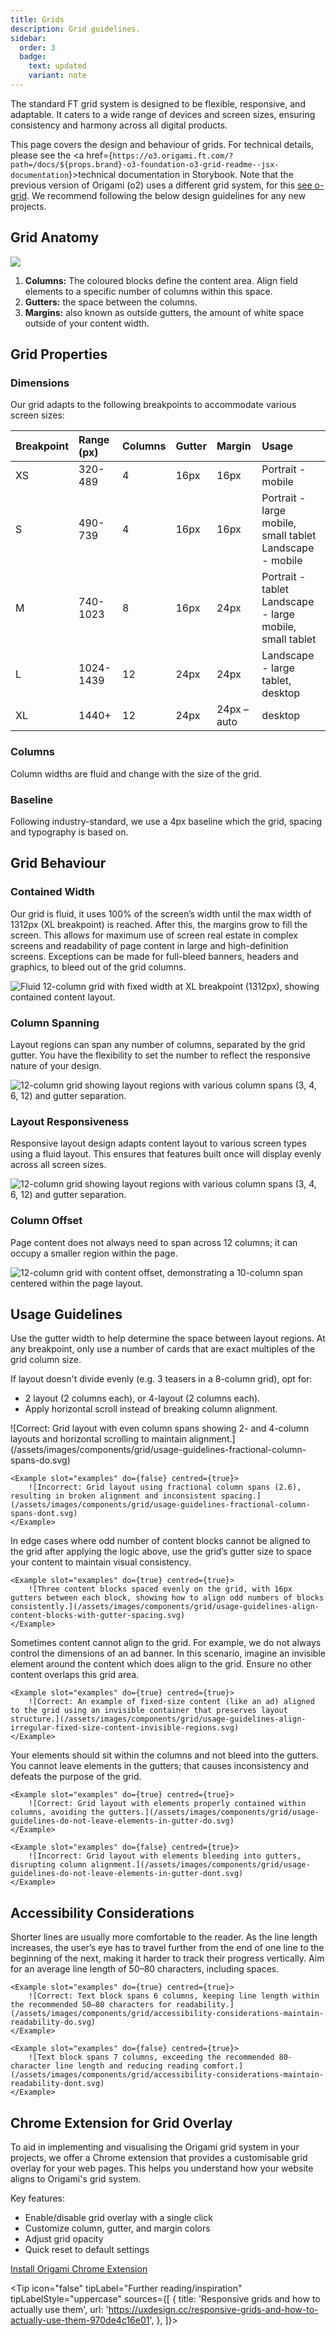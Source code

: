 ```yaml
---
title: Grids
description: Grid guidelines.
sidebar:
  order: 3
  badge:
    text: updated
    variant: note
---
```



The standard FT grid system is designed to be flexible, responsive, and adaptable. It caters to a wide range of devices and screen sizes, ensuring consistency and harmony across all digital products.

This page covers the design and behaviour of grids. For technical details, please see the <a href={`https://o3.origami.ft.com/?path=/docs/${props.brand}-o3-foundation-o3-grid-readme--jsx-documentation`}>technical documentation in Storybook</a>. Note that the previous version of Origami (o2) uses a different grid system, for this [see o-grid](https://o2-core.origami.ft.com/index.html?path=/docs/maintained-o-grid-readme--docs&globals=backgrounds:!undefined). We recommend following the below design guidelines for any new projects.

## Grid Anatomy

![](/assets/images/components/grid/anatomy.svg)

1. **Columns:** The coloured blocks define the content area. Align field elements to a specific number of columns within this space.
2. **Gutters:** the space between the columns.
3. **Margins:** also known as outside gutters, the amount of white space outside of your content width.

## Grid Properties

### Dimensions

Our grid adapts to the following breakpoints to accommodate various screen sizes:

<table>
	<thead style="text-align: left;">
		<tr>
			<th>Breakpoint</th>
			<th>Range (px)</th>
			<th>Columns</th>
			<th>Gutter</th>
			<th>Margin</th>
			<th>Usage</th>
		</tr>
	</thead>
	<tbody>
		<tr>
			<td>XS</td>
			<td>320-489</td>
			<td>4</td>
			<td>16px</td>
			<td>16px</td>
			<td>Portrait - mobile</td>
		</tr>
		<tr>
			<td>S</td>
			<td>490-739</td>
			<td>4</td>
			<td>16px</td>
			<td>16px</td>
			<td>
				Portrait - large mobile, small tablet <br />
				Landscape - mobile
			</td>
		</tr>
		<tr>
			<td>M</td>
			<td>740-1023</td>
			<td>8</td>
			<td>16px</td>
			<td>24px</td>
			<td>
				Portrait - tablet <br />
				Landscape - large mobile, small tablet
			</td>
		</tr>
		<tr>
			<td>L</td>
			<td>1024-1439</td>
			<td>12</td>
			<td>24px</td>
			<td>24px</td>
			<td>
				Landscape - large tablet, <br />
				desktop
			</td>
		</tr>
		<tr>
			<td>XL</td>
			<td>1440+</td>
			<td>12</td>
			<td>24px</td>
			<td>24px – auto</td>
			<td>desktop</td>
		</tr>
	</tbody>
</table>

### Columns

Column widths are fluid and change with the size of the grid.

### Baseline

Following industry-standard, we use a 4px baseline which the grid, spacing and typography is based on.

## Grid Behaviour

### Contained Width

Our grid is fluid, it uses 100% of the screen’s width until the max width of 1312px (XL breakpoint) is reached. After this, the margins grow to fill the screen. This allows for maximum use of screen real estate in complex screens and readability of page content in large and high-definition screens.
Exceptions can be made for full-bleed banners, headers and graphics, to bleed out of the grid columns.

![Fluid 12-column grid with fixed width at XL breakpoint (1312px), showing contained content layout.](/assets/images/components/grid/contained-width.svg)

### Column Spanning

Layout regions can span any number of columns, separated by the grid gutter. You have the flexibility to set the number to reflect the responsive nature of your design.

![12-column grid showing layout regions with various column spans (3, 4, 6, 12) and gutter separation.](/assets/images/components/grid/column-spanning.svg)

### Layout Responsiveness

Responsive layout design adapts content layout to various screen types using a fluid layout. This ensures that features built once will display evenly across all screen sizes.

![12-column grid showing layout regions with various column spans (3, 4, 6, 12) and gutter separation.](/assets/images/components/grid/layout-responsiveness.svg)

### Column Offset

Page content does not always need to span across 12 columns; it can occupy a smaller region within the page.

![12-column grid with content offset, demonstrating a 10-column span centered within the page layout.](/assets/images/components/grid/column-offset.svg)

## Usage Guidelines

<Guideline summary="Do not use fractional column spans" do={true}>
	<div slot="description">
		<p>
			Use the gutter width to help determine the space between layout regions. At any breakpoint, only use a number of cards that are exact multiples of the grid column size.
		</p>
		<p>If layout doesn't divide evenly (e.g. 3 teasers in a 8-column grid), opt for:</p>
		<ul>
			<li>2 layout (2 columns each), or 4-layout (2 columns each).</li>
			<li>Apply horizontal scroll instead of breaking column alignment.</li>
		</ul>
	</div>
    <Example slot="examples" do={true} centred={true}>
    	![Correct: Grid layout with even column spans showing 2- and 4-column layouts and horizontal scrolling to maintain alignment.](/assets/images/components/grid/usage-guidelines-fractional-column-spans-do.svg)
    </Example>

    <Example slot="examples" do={false} centred={true}>
    	![Incorrect: Grid layout using fractional column spans (2.6), resulting in broken alignment and inconsistent spacing.](/assets/images/components/grid/usage-guidelines-fractional-column-spans-dont.svg)
    </Example>

</Guideline>

<Guideline summary="Align odd content blocks with gutter spacing" do={true}>
	<div slot="description">
		<p>In edge cases where odd number of content blocks cannot be aligned to the grid after applying the logic above, use the grid’s gutter size to space your content to maintain visual consistency.</p>
	</div>

    <Example slot="examples" do={true} centred={true}>
    	![Three content blocks spaced evenly on the grid, with 16px gutters between each block, showing how to align odd numbers of blocks consistently.](/assets/images/components/grid/usage-guidelines-align-content-blocks-with-gutter-spacing.svg)
    </Example>

</Guideline>

<Guideline summary="Align irregular or fixed sized content using invisible regions" do={true}>
	<p slot="description">
		Sometimes content cannot align to the grid. For example, we do not always control the dimensions of an ad banner. In this scenario, imagine an invisible element around the content which does align to the grid. Ensure no other content overlaps this grid area.
	</p>

    <Example slot="examples" do={true} centred={true}>
    	![Correct: An example of fixed-size content (like an ad) aligned to the grid using an invisible container that preserves layout structure.](/assets/images/components/grid/usage-guidelines-align-irregular-fixed-size-content-invisible-regions.svg)
    </Example>

</Guideline>

<Guideline summary="Do not leave elements in the gutters" do={true}>
	<p slot="description">
		Your elements should sit within the columns and not bleed into the gutters. You cannot leave elements in the gutters; that causes inconsistency and defeats the purpose of the grid.
	</p>
		
	<Example slot="examples" do={true} centred={true}>
    	![Correct: Grid layout with elements properly contained within columns, avoiding the gutters.](/assets/images/components/grid/usage-guidelines-do-not-leave-elements-in-gutter-do.svg)
    </Example>

    <Example slot="examples" do={false} centred={true}>
    	![Incorrect: Grid layout with elements bleeding into gutters, disrupting column alignment.](/assets/images/components/grid/usage-guidelines-do-not-leave-elements-in-gutter-dont.svg)
    </Example>

</Guideline>

## Accessibility Considerations

<Guideline summary="Maintain readability range for article body" do={true}>
	<div slot="description">
		<p>Shorter lines are usually more comfortable to the reader. As the line length increases, the user’s eye has to travel further from the end of one line to the beginning of the next, making it harder to track their progress vertically. Aim for an average line length of 50–80 characters, including spaces.</p>
    </div>

    <Example slot="examples" do={true} centred={true}>
    	![Correct: Text block spans 6 columns, keeping line length within the recommended 50–80 characters for readability.](/assets/images/components/grid/accessibility-considerations-maintain-readability-do.svg)
    </Example>

    <Example slot="examples" do={false} centred={true}>
    	![Text block spans 7 columns, exceeding the recommended 80-character line length and reducing reading comfort.](/assets/images/components/grid/accessibility-considerations-maintain-readability-dont.svg)
    </Example>

</Guideline>

## Chrome Extension for Grid Overlay

To aid in implementing and visualising the Origami grid system in your projects, we offer a Chrome extension that provides a customisable grid overlay for your web pages. This helps you understand how your website aligns to Origami's grid system.

Key features:

- Enable/disable grid overlay with a single click
- Customize column, gutter, and margin colors
- Adjust grid opacity
- Quick reset to default settings

[Install Origami Chrome Extension](https://chromewebstore.google.com/detail/origami/dnbpiedepbjomlcddalmifemnmgcailh)

<Tip
	icon="false"
	tipLabel="Further reading/inspiration"
	tipLabelStyle="uppercase"
	sources={[
		{
			title: 'Responsive grids and how to actually use them',
			url: 'https://uxdesign.cc/responsive-grids-and-how-to-actually-use-them-970de4c16e01',
		},
	]}></Tip>
